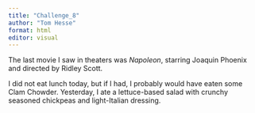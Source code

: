 ```yaml
---
title: "Challenge_8"
author: "Tom Hesse"
format: html
editor: visual
---
```


The last movie I saw in theaters was *Napoleon*, starring Joaquin Phoenix and directed by Ridley Scott.

I did not eat lunch today, but if I had, I probably would have eaten some Clam Chowder. Yesterday, I ate a lettuce-based salad with crunchy seasoned chickpeas and light-Italian dressing.
